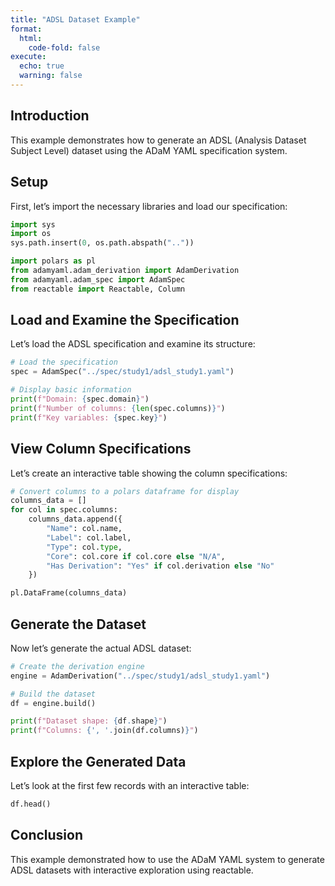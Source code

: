 ```yaml
---
title: "ADSL Dataset Example"
format:
  html:
    code-fold: false
execute:
  echo: true
  warning: false
---
```


## Introduction

This example demonstrates how to generate an ADSL (Analysis Dataset Subject Level) dataset using the ADaM YAML specification system.

## Setup

First, let's import the necessary libraries and load our specification:

```python
import sys
import os
sys.path.insert(0, os.path.abspath(".."))

import polars as pl
from adamyaml.adam_derivation import AdamDerivation
from adamyaml.adam_spec import AdamSpec
from reactable import Reactable, Column
```

## Load and Examine the Specification

Let's load the ADSL specification and examine its structure:

```python
# Load the specification
spec = AdamSpec("../spec/study1/adsl_study1.yaml")

# Display basic information
print(f"Domain: {spec.domain}")
print(f"Number of columns: {len(spec.columns)}")
print(f"Key variables: {spec.key}")
```

## View Column Specifications

Let's create an interactive table showing the column specifications:

```python
# Convert columns to a polars dataframe for display
columns_data = []
for col in spec.columns:
    columns_data.append({
        "Name": col.name,
        "Label": col.label,
        "Type": col.type,
        "Core": col.core if col.core else "N/A",
        "Has Derivation": "Yes" if col.derivation else "No"
    })

pl.DataFrame(columns_data)
```

## Generate the Dataset

Now let's generate the actual ADSL dataset:

```python
# Create the derivation engine
engine = AdamDerivation("../spec/study1/adsl_study1.yaml")

# Build the dataset
df = engine.build()

print(f"Dataset shape: {df.shape}")
print(f"Columns: {', '.join(df.columns)}")
```

## Explore the Generated Data

Let's look at the first few records with an interactive table:

```python
df.head()
```

## Conclusion

This example demonstrated how to use the ADaM YAML system to generate ADSL datasets with interactive exploration using reactable.
